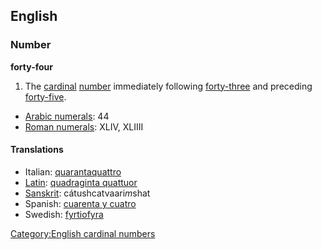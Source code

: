 ==English==
=== Number ===
'''forty-four'''

#The [[cardinal]] [[number]] immediately following [[forty-three]] and preceding [[forty-five]].

*[[w:Arabic Numerals|Arabic numerals]]: 44
*[[w:Roman numerals|Roman numerals]]: XLIV, XLIIII
 
====Translations====
*Italian: [[quarantaquattro]]
*[[Latin]]: [[quadraginta quattuor]]
*[[Sanskrit]]: cátushcatvaari''m''shat
*Spanish: [[cuarenta y cuatro]]
*Swedish: [[fyrtiofyra]]

[[Category:English cardinal numbers]]